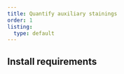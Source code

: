 ```yaml
---
title: Quantify auxiliary stainings
order: 1
listing: 
  type: default
---
```

 
 
## Install requirements

